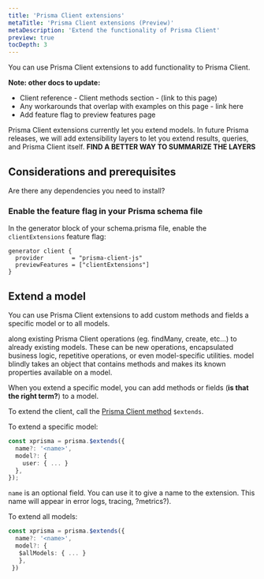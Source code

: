 ```yaml
---
title: 'Prisma Client extensions'
metaTitle: 'Prisma Client extensions (Preview)'
metaDescription: 'Extend the functionality of Prisma Client'
preview: true
tocDepth: 3
---
```


<TopBlock>

You can use Prisma Client extensions to add functionality to Prisma Client.

**Note: other docs to update:**

- Client reference - Client methods section - (link to this page)
- Any workarounds that overlap with examples on this page - link here
- Add feature flag to preview features page

<Admonition type="info">

Prisma Client extensions currently let you extend models. In future Prisma releases, we will add extensibility layers to let you extend results, queries, and Prisma Client itself. **FIND A BETTER WAY TO SUMMARIZE THE LAYERS**

</Admonition>

</TopBlock>

## Considerations and prerequisites

Are there any dependencies you need to install?

### Enable the feature flag in your Prisma schema file

In the generator block of your schema.prisma file, enable the `clientExtensions` feature flag:

```prisma
generator client {
  provider        = "prisma-client-js"
  previewFeatures = ["clientExtensions"]
}
```

## Extend a model

You can use Prisma Client extensions to add custom methods and fields a specific model or to all models.

along existing Prisma Client operations (eg. findMany, create, etc…) to already existing models. These can be new operations, encapsulated business logic, repetitive operations, or even model-specific utilities. model blindly takes an object that contains methods and makes its known properties available on a model.

When you extend a specific model, you can add methods or fields (**is that the right term?**) to a model.

To extend the client, call the [Prisma Client method](/reference/api-reference/prisma-client-reference#client-methods) `$extends`.

To extend a specific model:

```ts
const xprisma = prisma.$extends({
  name?: '<name>',
  model?: {
    user: { ... }
  },
});
```

`name` is an optional field. You can use it to give a name to the extension. This name will appear in error logs, tracing, ?metrics?).

To extend all models:

```ts
const xprisma = prisma.$extends({
  name?: '<name>',
  model?: {
   $allModels: { ... }
   },
 })
```
